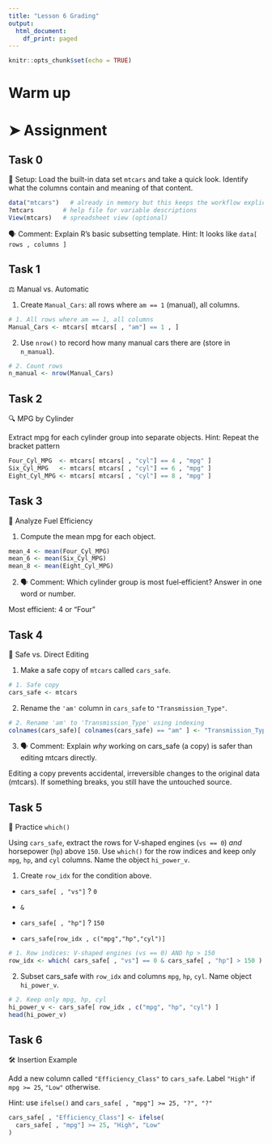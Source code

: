 ```yaml
---
title: "Lesson 6 Grading"
output:
  html_document:
    df_print: paged
---
```


```r
knitr::opts_chunk$set(echo = TRUE)
```

# Warm up




# ➤ Assignment

## Task 0

🚗 Setup: Load the built-in data set `mtcars` and take a quick look. Identify what the columns contain and meaning of that content.

```r
data("mtcars")   # already in memory but this keeps the workflow explicit
?mtcars        # help file for variable descriptions
View(mtcars)   # spreadsheet view (optional)
```

🗣 Comment: Explain R’s basic subsetting template. Hint: It looks like `data[ rows , columns ]`

## Task 1 

⚖️ Manual vs. Automatic

1. Create `Manual_Cars`: all rows where `am == 1` (manual), all columns.

```r
# 1. All rows where am == 1, all columns
Manual_Cars <- mtcars[ mtcars[ , "am"] == 1 , ]

```

2. Use `nrow()` to record how many manual cars there are (store in `n_manual`).

```r
# 2. Count rows
n_manual <- nrow(Manual_Cars)
```

## Task 2 

🔍 MPG by Cylinder

Extract mpg for each cylinder group into separate objects. Hint: Repeat the bracket pattern

```r
Four_Cyl_MPG  <- mtcars[ mtcars[ , "cyl"] == 4 , "mpg" ]
Six_Cyl_MPG   <- mtcars[ mtcars[ , "cyl"] == 6 , "mpg" ]
Eight_Cyl_MPG <- mtcars[ mtcars[ , "cyl"] == 8 , "mpg" ]
```

## Task 3

🧐 Analyze Fuel Efficiency

1. Compute the mean mpg for each object.

```r
mean_4 <- mean(Four_Cyl_MPG)
mean_6 <- mean(Six_Cyl_MPG)
mean_8 <- mean(Eight_Cyl_MPG)
```

2. 🗣 Comment: Which cylinder group is most fuel‑efficient? Answer in one word or number.

Most efficient: 4 or "Four"

## Task 4

🚦 Safe vs. Direct Editing

1. Make a safe copy of `mtcars` called `cars_safe`.

```r
# 1. Safe copy
cars_safe <- mtcars
```

2. Rename the `'am'` column in `cars_safe` to `"Transmission_Type"`.

```r
# 2. Rename 'am' to 'Transmission_Type' using indexing
colnames(cars_safe)[ colnames(cars_safe) == "am" ] <- "Transmission_Type"
```

3. 🗣 Comment: Explain *why* working on cars_safe (a copy) is safer than editing mtcars directly.  

Editing a copy prevents accidental, irreversible changes to the original data (mtcars). If something breaks, you still have the untouched source.

## Task 5

📝 Practice `which()`

Using `cars_safe`, extract the rows for V‑shaped engines (`vs == 0`) *and* horsepower (`hp`) above `150`. Use `which()` for the row indices and keep only `mpg`, `hp`, and `cyl` columns. Name the object `hi_power_v`.

1. Create `row_idx` for the condition above.

- `cars_safe[ , "vs"]` ? `0` 

- `&` 

- `cars_safe[ , "hp"]` ? `150`

- `cars_safe[row_idx , c("mpg","hp","cyl")]`


```r
# 1. Row indices: V-shaped engines (vs == 0) AND hp > 150
row_idx <- which( cars_safe[ , "vs"] == 0 & cars_safe[ , "hp"] > 150 )
```

2. Subset cars_safe with `row_idx` and columns `mpg`, `hp`, `cyl`. Name object `hi_power_v`.

```r
# 2. Keep only mpg, hp, cyl
hi_power_v <- cars_safe[ row_idx , c("mpg", "hp", "cyl") ]
head(hi_power_v)
```

## Task 6

🛠 Insertion Example

Add a new column called `"Efficiency_Class"` to `cars_safe`. Label `"High"` if `mpg >= 25`, `"Low"` otherwise.

Hint: use `ifelse()` and `cars_safe[ , "mpg"] >= 25, "?", "?"`

```r
cars_safe[ , "Efficiency_Class"] <- ifelse(
  cars_safe[ , "mpg"] >= 25, "High", "Low"
)
```
 











